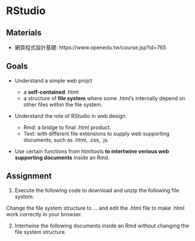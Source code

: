 # RStudio

## Materials

  * 網頁程式設計基礎: https://www.openedu.tw/course.jsp?id=765
  
## Goals

  * Understand a simple web projct
    * a **self-contained** .html
    * a structure of **file system** where some .html's internally depend on other files within the file system.

  * Understand the role of RStudio in web design.
  
    * Rmd: a bridge to final .html product.
    * Text: with different file extensions to supply web supporting documents, such as .html, .css, .js.
    
  * Use certain functions from htmltools **to intertwine verious web supporting documents** inside an Rmd.

## Assignment

  1. Execute the following code to download and unzip the following file system:
  
  Change the file system structure to ... and edit the .html file to make .html work correctly in your browser.
  
  2. Intertwine the following documents inside an Rmd without changing the file system structure.


